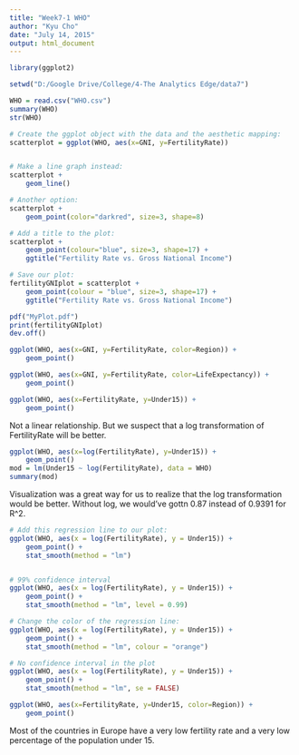 ```yaml
---
title: "Week7-1 WHO"
author: "Kyu Cho"
date: "July 14, 2015"
output: html_document
---
```


```r
library(ggplot2)

setwd("D:/Google Drive/College/4-The Analytics Edge/data7")

WHO = read.csv("WHO.csv")
summary(WHO)
str(WHO)
```


```r

# Create the ggplot object with the data and the aesthetic mapping:
scatterplot = ggplot(WHO, aes(x=GNI, y=FertilityRate))


# Make a line graph instead:
scatterplot + 
    geom_line()

# Another option:
scatterplot + 
    geom_point(color="darkred", size=3, shape=8) 

# Add a title to the plot:
scatterplot + 
    geom_point(colour="blue", size=3, shape=17) + 
    ggtitle("Fertility Rate vs. Gross National Income")

# Save our plot:
fertilityGNIplot = scatterplot +
    geom_point(colour = "blue", size=3, shape=17) +
    ggtitle("Fertility Rate vs. Gross National Income")

pdf("MyPlot.pdf")
print(fertilityGNIplot)
dev.off()
```

```r
ggplot(WHO, aes(x=GNI, y=FertilityRate, color=Region)) + 
    geom_point()

ggplot(WHO, aes(x=GNI, y=FertilityRate, color=LifeExpectancy)) + 
    geom_point()

ggplot(WHO, aes(x=FertilityRate, y=Under15)) + 
    geom_point()
```
Not a linear relationship. But we suspect that a log transformation of FertilityRate will be better.

```r
ggplot(WHO, aes(x=log(FertilityRate), y=Under15)) + 
    geom_point()
mod = lm(Under15 ~ log(FertilityRate), data = WHO)
summary(mod)
```
Visualization was a great way for us to realize that the log transformation would be better.
Without log, we would've gottn 0.87 instead of 0.9391 for R^2.  
```r
# Add this regression line to our plot:
ggplot(WHO, aes(x = log(FertilityRate), y = Under15)) + 
    geom_point() + 
    stat_smooth(method = "lm")


# 99% confidence interval
ggplot(WHO, aes(x = log(FertilityRate), y = Under15)) + 
    geom_point() + 
    stat_smooth(method = "lm", level = 0.99)

# Change the color of the regression line:
ggplot(WHO, aes(x = log(FertilityRate), y = Under15)) + 
    geom_point() + 
    stat_smooth(method = "lm", colour = "orange")

# No confidence interval in the plot
ggplot(WHO, aes(x = log(FertilityRate), y = Under15)) + 
    geom_point() + 
    stat_smooth(method = "lm", se = FALSE)

ggplot(WHO, aes(x=FertilityRate, y=Under15, color=Region)) + 
    geom_point()
```
Most of the countries in Europe have a very low fertility rate and a very low percentage of the population under 15.